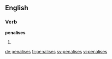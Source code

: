==English==

===Verb===
'''penalises'''

# {{en-third-person singular of|penalise}}

[[de:penalises]]
[[fr:penalises]]
[[sv:penalises]]
[[vi:penalises]]